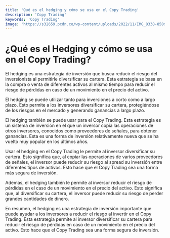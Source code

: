 ```yaml
---
title: 'Qué es el hedging y cómo se usa en el Copy Trading'
description: 'Copy Trading'
keywords: 'Copy Trading'
image: 'https://s32659.pcdn.co/wp-content/uploads/2022/11/IMG_8338-850x510.png'
---
```




# ¿Qué es el Hedging y cómo se usa en el Copy Trading?

El hedging es una estrategia de inversión que busca reducir el riesgo del inversionista al permitirle diversificar su cartera. Esta estrategia se basa en la compra o venta de diferentes activos al mismo tiempo para reducir el riesgo de pérdidas en caso de un movimiento en el precio del activo.

El hedging se puede utilizar tanto para inversiones a corto como a largo plazo. Esto permite a los inversores diversificar su cartera, protegiéndose de los riesgos en el mercado y generando ganancias a largo plazo.

<ImageAdd source="https://etfdb.com/media/W1siZiIsIjIwMjIvMDUvMTIvajRhZDJmMXUzX0FuX0Fkdmlzb3Jfc19HdWlkZV90b19DdXJyZW5jeV9IZWRnaW5nX2FuZF9XaHlfSXRfTWF0dGVyc19BZ2Fpbi5wbmciXSxbInAiLCJ0aHVtYiIsIjMwMHg1NjBeIl1d/An-Advisor%E2%80%99s-Guide-to-Currency-Hedging-and-Why-It-Matters-Again.png"/>

El hedging también se puede usar para el Copy Trading. Esta estrategia es un sistema de inversión en el que un inversor copia las operaciones de otros inversores, conocidos como proveedores de señales, para obtener ganancias. Esta es una forma de inversión relativamente nueva que se ha vuelto muy popular en los últimos años.

<ImageAdd source="https://s32659.pcdn.co/wp-content/uploads/2022/11/IMG_8338-850x510.png"/>

Usar el hedging en el Copy Trading le permite al inversor diversificar su cartera. Esto significa que, al copiar las operaciones de varios proveedores de señales, el inversor puede reducir su riesgo al spread su inversión entre diferentes tipos de activos. Esto hace que el Copy Trading sea una forma más segura de inversión.

<ImageAdd source="https://investingoal.com/app/uploads/2020/04/copy-trading-benefits.jpg"/>

Además, el hedging también le permite al inversor reducir el riesgo de pérdidas en el caso de un movimiento en el precio del activo. Esto significa que, al diversificar su cartera, el inversor puede reducir su riesgo de perder grandes cantidades de dinero.

En resumen, el hedging es una estrategia de inversión importante que puede ayudar a los inversores a reducir el riesgo al invertir en el Copy Trading. Esta estrategia permite al inversor diversificar su cartera para reducir el riesgo de pérdidas en caso de un movimiento en el precio del activo. Esto hace que el Copy Trading sea una forma segura de inversión.